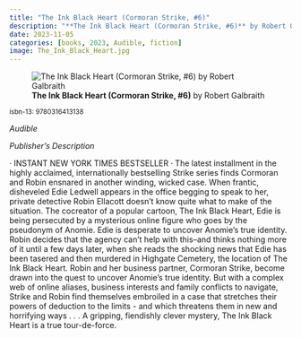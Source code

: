 ```yaml
---
title: "The Ink Black Heart (Cormoran Strike, #6)"
description: "**The Ink Black Heart (Cormoran Strike, #6)** by Robert Galbraith"
date: 2023-11-05
categories: [books, 2023, Audible, fiction]
image: The_Ink_Black_Heart.jpg
---
```

![**The Ink Black Heart (Cormoran Strike, #6)** by Robert Galbraith](The_Ink_Black_Heart.jpg){fig-align="left"}

<sup>isbn-13: 9780316413138</sup>

*Audible*

*Publisher's Description*

· INSTANT NEW YORK TIMES BESTSELLER · The latest installment in the highly
acclaimed, internationally bestselling Strike series finds Cormoran and
Robin ensnared in another winding, wicked case. When frantic, disheveled
Edie Ledwell appears in the office begging to speak to her, private
detective Robin Ellacott doesn't know quite what to make of the situation.
The cocreator of a popular cartoon, The Ink Black Heart, Edie is being
persecuted by a mysterious online figure who goes by the pseudonym of
Anomie. Edie is desperate to uncover Anomie's true identity. Robin decides
that the agency can't help with this--and thinks nothing more of it until a
few days later, when she reads the shocking news that Edie has been tasered
and then murdered in Highgate Cemetery, the location of The Ink Black
Heart. Robin and her business partner, Cormoran Strike, become drawn into
the quest to uncover Anomie's true identity. But with a complex web of
online aliases, business interests and family conflicts to navigate, Strike
and Robin find themselves embroiled in a case that stretches their powers
of deduction to the limits - and which threatens them in new and horrifying
ways . . . A gripping, fiendishly clever mystery, The Ink Black Heart is a
true tour-de-force.